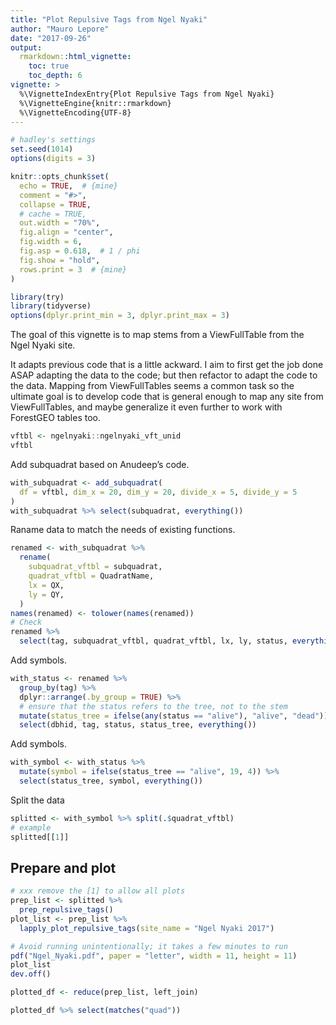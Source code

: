 ```yaml
---
title: "Plot Repulsive Tags from Ngel Nyaki"
author: "Mauro Lepore"
date: "2017-09-26"
output:
  rmarkdown::html_vignette:
    toc: true
    toc_depth: 6
vignette: >
  %\VignetteIndexEntry{Plot Repulsive Tags from Ngel Nyaki}
  %\VignetteEngine{knitr::rmarkdown}
  %\VignetteEncoding{UTF-8}
---
```


```r
# hadley's settings
set.seed(1014)
options(digits = 3)

knitr::opts_chunk$set(
  echo = TRUE,  # {mine}
  comment = "#>",
  collapse = TRUE,
  # cache = TRUE,
  out.width = "70%",
  fig.align = "center",
  fig.width = 6,
  fig.asp = 0.618,  # 1 / phi
  fig.show = "hold",
  rows.print = 3  # {mine}
)

```

```r
library(try)
library(tidyverse)
options(dplyr.print_min = 3, dplyr.print_max = 3)
```

The goal of this vignette is to map stems from a ViewFullTable from the Ngel Nyaki site.

It adapts previous code that is a little ackward. I aim to first get the job done ASAP adapting the data to the code; but then refactor to adapt the code to the data. Mapping from ViewFullTables seems a common task so the ultimate goal is to develop code that is general enough to map any site from ViewFullTables, and maybe generalize it even further to work with ForestGEO tables too.

```r
vftbl <- ngelnyaki::ngelnyaki_vft_unid
vftbl
```

Add subquadrat based on Anudeep's code.

```r
with_subquadrat <- add_subquadrat(
  df = vftbl, dim_x = 20, dim_y = 20, divide_x = 5, divide_y = 5
)
with_subquadrat %>% select(subquadrat, everything())
```

Raname data to match the needs of existing functions.

```r
renamed <- with_subquadrat %>% 
  rename(
    subquadrat_vftbl = subquadrat,
    quadrat_vftbl = QuadratName,
    lx = QX,
    ly = QY,
  )
names(renamed) <- tolower(names(renamed))
# Check
renamed %>% 
  select(tag, subquadrat_vftbl, quadrat_vftbl, lx, ly, status, everything())
```

Add symbols.

```r
with_status <- renamed %>% 
  group_by(tag) %>% 
  dplyr::arrange(.by_group = TRUE) %>% 
  # ensure that the status refers to the tree, not to the stem
  mutate(status_tree = ifelse(any(status == "alive"), "alive", "dead")) %>% 
  select(dbhid, tag, status, status_tree, everything())
```

Add symbols.

```r
with_symbol <- with_status %>% 
  mutate(symbol = ifelse(status_tree == "alive", 19, 4)) %>% 
  select(status_tree, symbol, everything())
```

Split the data

```r
splitted <- with_symbol %>% split(.$quadrat_vftbl)
# example
splitted[[1]]
```

## Prepare and plot

```r
# xxx remove the [1] to allow all plots
prep_list <- splitted %>% 
  prep_repulsive_tags()
plot_list <- prep_list %>%
  lapply_plot_repulsive_tags(site_name = "Ngel Nyaki 2017")
```

```r
# Avoid running unintentionally; it takes a few minutes to run
pdf("Ngel_Nyaki.pdf", paper = "letter", width = 11, height = 11)
plot_list
dev.off()
```


```r
plotted_df <- reduce(prep_list, left_join)

plotted_df %>% select(matches("quad"))
```

